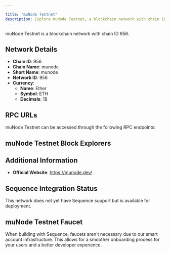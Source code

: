 ```yaml
---

title: "muNode Testnet"
description: Explore muNode Testnet, a blockchain network with chain ID 956. Learn about its native currency, Ether, and how to interact with the network.
---
```




muNode Testnet is a blockchain network with chain ID 956.

## Network Details

- **Chain ID**: 956
- **Chain Name**: munode
- **Short Name**: munode
- **Network ID**: 956
- **Currency**: 
  - **Name**: Ether
  - **Symbol**: ETH
  - **Decimals**: 18

## RPC URLs

muNode Testnet can be accessed through the following RPC endpoints:



## muNode Testnet Block Explorers



## Additional Information

- **Official Website**: https://munode.dev/

## Sequence Integration Status

This network does not yet have Sequence support but is available for deployment.

## muNode Testnet Faucet

When building with Sequence, faucets aren't necessary due to our smart account infrastructure. This allows for a smoother onboarding process for your users and a better developer experience.
